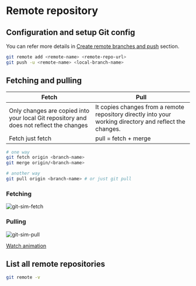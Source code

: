 # Remote repository

## Configuration and setup Git config

You can refer more details in [Create remote branches and push](/docs/git/branches#create-remote-branches-and-push) section.

```bash
git remote add <remote-name> <remote-repo-url>
git push -u <remote-name> <local-branch-name>
```

## Fetching and pulling

| Fetch                                                                                   | Pull                                                                                                     |
| --------------------------------------------------------------------------------------- | -------------------------------------------------------------------------------------------------------- |
| Only changes are copied into your local Git repository and does not reflect the changes | It copies changes from a remote repository directly into your working directory and reflect the changes. |
| Fetch just fetch                                                                        | pull = fetch + merge                                                                                     |

```bash
# one way
git fetch origin <branch-name>
git merge origin/<branch-name>

# another way
git pull origin <branch-name> # or just git pull
```

### Fetching

![git-sim-fetch](/docs/git/git-sim-fetch.png)

### Pulling

![git-sim-pull](/docs/git/git-sim-pull.png)

[Watch animation](/docs/git/git-sim-pull.webm)

## List all remote repositories

```bash
git remote -v
```

